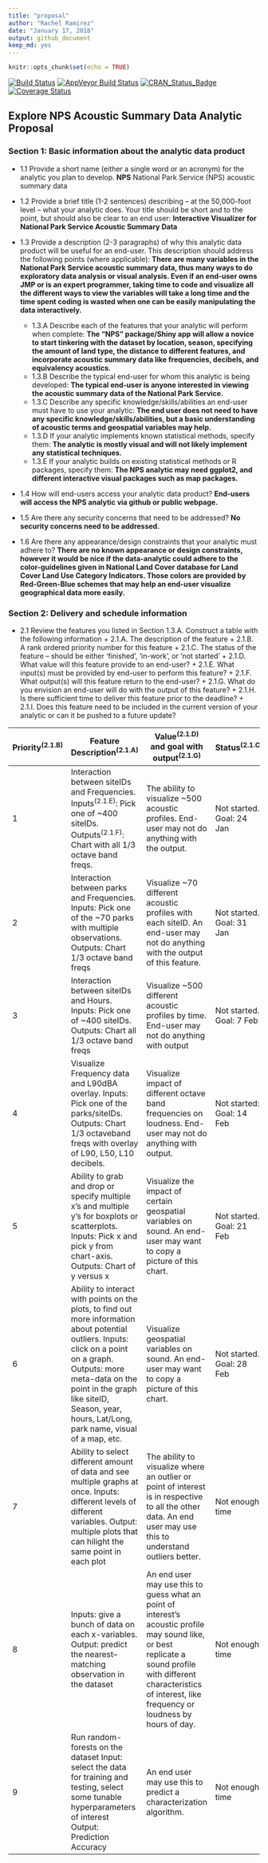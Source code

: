 ```yaml
---
title: "proposal"
author: "Rachel Ramirez"
date: "January 17, 2018"
output: github_document
keep_md: yes
---
```


<!-- dont edit the MarkDown file, edit the RMarkdown file anad then knit -->

```r
knitr::opts_chunk$set(echo = TRUE)
```


  
[![Build Status](https://travis-ci.org/rachelramirez/NPS.svg?branch=master)](https://travis-ci.org/rachelramirez/NPS)
[![AppVeyor Build Status](https://ci.appveyor.com/api/projects/status/github/rachelramirez/NPS?branch=master&svg=true)](https://ci.appveyor.com/project/rachelramirez/NPS)
[![CRAN_Status_Badge](http://www.r-pkg.org/badges/version/NPS)](http://cran.r-project.org/package=NPS)
[![Coverage Status](https://codecov.io/gh/rachelramirez/NPS/branch/master/graph/badge.svg)](https://codecov.io/gh/rachelramirez/NPS?branch=master)


## Explore NPS Acoustic Summary Data Analytic Proposal 

### Section 1:  Basic information about the analytic data product

* 1.1	Provide a short name (either a single word or an acronym) for the analytic you plan to develop.
**NPS** National Park Service (NPS) acoustic summary data

* 1.2	Provide a brief title (1-2 sentences) describing – at the 50,000-foot level – what your analytic does. Your title should be short and to the point, but should also be clear to an end user: **Interactive Visualizer for National Park Service Acoustic Summary Data**
 
* 1.3	Provide a description (2-3 paragraphs) of why this analytic data product will be useful for an end-user.  This description should address the following points (where applicable): **There are many variables in the National Park Service acoustic summary data, thus many ways to do exploratory data analysis or visual analysis.  Even if an end-user owns JMP or is an expert programmer, taking time to code and visualize all the different ways to view the variables will take a long time and the time spent coding is wasted when one can be easily manipulating the data interactively.**
    + 1.3.A	Describe each of the features that your analytic will perform when complete:
  **The “NPS” package/Shiny app will allow a novice to start tinkering with the dataset by location, season, specifying the amount of land type, the distance to different features, and incorporate acoustic summary data like frequencies, decibels, and equivalency acoustics.**
    + 1.3.B	Describe the typical end-user for whom this analytic is being developed: **The typical end-user is anyone interested in viewing the acoustic summary data of the National Park Service.**
    + 1.3.C	Describe any specific knowledge/skills/abilities an end-user must have to use your analytic: **The end user does not need to have any specific knowledge/skills/abilities, but a basic understanding of acoustic terms and geospatial variables may help.**
    + 1.3.D	If your analytic implements known statistical methods, specify them: **The analytic is mostly visual and will not likely implement any statistical techniques. **
    + 1.3.E	If your analytic builds on existing statistical methods or R packages, specify them: **The NPS analytic may need ggplot2, and different interactive visual packages such as map packages.**
* 1.4	How will end-users access your analytic data product? **End-users will access the NPS analytic via github or public webpage.**

* 1.5	Are there any security concerns that need to be addressed?
**No security concerns need to be addressed.**

* 1.6	Are there any appearance/design constraints that your analytic must adhere to? **There are no known appearance or design constraints, however it would be nice if the data-analytic could adhere to the color-guidelines given in National Land Cover database for Land Cover Land Use Category Indicators.  Those colors are provided by Red-Green-Blue schemes that may help an end-user visualize geographical data more easily.**


### Section 2:  Delivery and schedule information

* 2.1	Review the features you listed in Section 1.3.A.  Construct a table with the following information
      + 2.1.A.	The description of the feature
      + 2.1.B.	A rank ordered priority number for this feature
      + 2.1.C.	The status of the feature – should be either ‘finished’, ‘in-work’, or ‘not started’
      + 2.1.D.	What value will this feature provide to an end-user?
      + 2.1.E.	What input(s) must be provided by end-user to perform this feature?
      + 2.1.F.	What output(s) will this feature return to the end-user?
      + 2.1.G.	What do you envision an end-user will do with the output of this feature? 
      + 2.1.H.	Is there sufficient time to deliver this feature prior to the deadline?
      + 2.1.I.	Does this feature need to be included in the current version of your analytic or can it be pushed to a future update?
    
    


Priority^(2.1.B)^| Feature Description^(2.1.A)^	| Value^(2.1.D)^ and goal with output^(2.1.G)^ |	Status^(2.1.C)^
--|------------------------------|-----------------------------------------------|-----------------  
1	| Interaction between siteIDs and Frequencies.  Inputs^(2.1.E)^: Pick one of ~400 siteIDs. Outputs^(2.1.F)^: Chart with all 1/3 octave band freqs. | The ability to visualize ~500 acoustic profiles. End-user may not do anything with the output.	| Not started. Goal: 24 Jan |
2	| Interaction between parks and Frequencies.  Inputs: Pick one of the ~70 parks with multiple observations. Outputs: Chart 1/3 octave band freqs |	Visualize ~70 different acoustic profiles with each siteID. An end-user may not do anything with the output of this feature.	| Not started. Goal: 31 Jan |
3	| Interaction between siteIDs and Hours. Inputs: Pick one of ~400 siteIDs. Outputs: Chart all 1/3 octave band freqs |	Visualize ~500 different acoustic profiles by time. End-user may not do anything with output |	Not started. Goal: 7 Feb |
4	| Visualize Frequency data and L90dBA overlay. Inputs: Pick one of the parks/siteIDs. Outputs: Chart 1/3 octaveband freqs with  overlay of L90, L50, L10 decibels.	| Visualize impact of different octave band frequencies on loudness.  End-user may not do anything with output.	| Not started: Goal: 14 Feb |
5	| Ability to grab and drop or specify multiple x’s and multiple y’s for boxplots or scatterplots. Inputs: Pick x and pick y from chart-axis. Outputs: Chart of y versus x |	Visualize the impact of certain geospatial variables on sound. An end-user may want to copy a picture of this chart.	| Not started. Goal: 21 Feb |
6	| Ability to interact with points on the plots, to find out more information about potential outliers. Inputs: click on a point on a graph. Outputs: more meta-data on the point in the graph like siteID, Season, year, hours, Lat/Long, park name, visual of a map, etc.	| Visualize geospatial variables on sound. An end-user may want to copy a picture of this chart.	| Not started. Goal: 28 Feb |
7	| Ability to select different amount of data and see multiple graphs at once. Inputs: different levels of different variables. Output: multiple plots that can hilight the same point in each plot |	The ability to visualize where an outlier or point of interest is in respective to all the other data.  An end user may use this to understand outliers better. |	Not enough time |
8	| Inputs: give a bunch of data on each x-variables. Output: predict the nearest–matching observation in the dataset	| An end user may use this to guess what an point of interest’s acoustic profile may sound like, or best replicate a sound profile with different characteristics of interest, like frequency or loudness by hours of day. |	Not enough time |
9	 | Run random-forests on the dataset Input: select the data for training and testing, select some tunable hyperparameters of interest Output:  Prediction Accuracy | 	An end user may use this to predict a characterization algorithm.	| Not enough time

